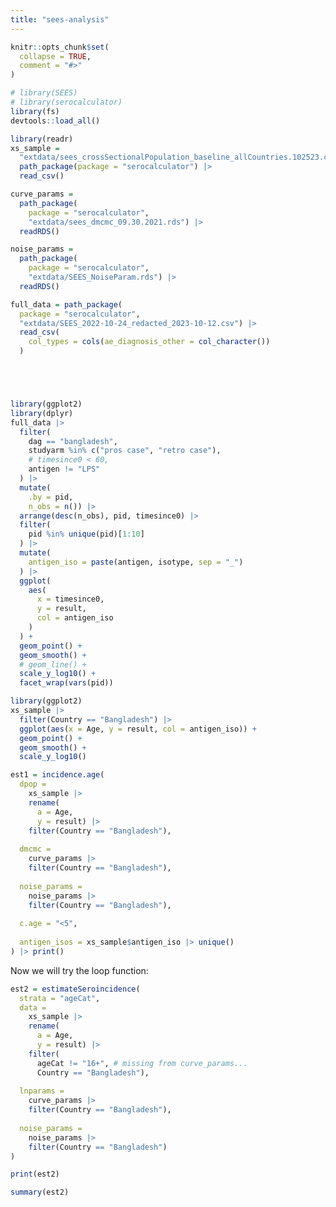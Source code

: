 ```yaml
---
title: "sees-analysis"
---
```


```r
knitr::opts_chunk$set(
  collapse = TRUE,
  comment = "#>"
)
```

```r
# library(SEES)
# library(serocalculator)
library(fs)
devtools::load_all()
```

```r

library(readr)
xs_sample = 
  "extdata/sees_crossSectionalPopulation_baseline_allCountries.102523.csv" |> 
  path_package(package = "serocalculator") |> 
  read_csv()

curve_params = 
  path_package(
    package = "serocalculator",
    "extdata/sees_dmcmc_09.30.2021.rds") |> 
  readRDS()

noise_params = 
  path_package(
    package = "serocalculator",
    "extdata/SEES_NoiseParam.rds") |> 
  readRDS()

full_data = path_package(
  package = "serocalculator",
  "extdata/SEES_2022-10-24_redacted_2023-10-12.csv") |> 
  read_csv(
    col_types = cols(ae_diagnosis_other = col_character())
  )






```

```r
library(ggplot2)
library(dplyr)
full_data |> 
  filter(
    dag == "bangladesh",
    studyarm %in% c("pros case", "retro case"),
    # timesince0 < 60,
    antigen != "LPS"
  ) |>
  mutate(
    .by = pid,
    n_obs = n()) |> 
  arrange(desc(n_obs), pid, timesince0) |> 
  filter(
    pid %in% unique(pid)[1:10]
  ) |> 
  mutate(
    antigen_iso = paste(antigen, isotype, sep = "_")
  ) |> 
  ggplot(
    aes(
      x = timesince0,
      y = result,
      col = antigen_iso
    )
  ) +
  geom_point() + 
  geom_smooth() +
  # geom_line() +
  scale_y_log10() +
  facet_wrap(vars(pid))
```


```r
library(ggplot2)
xs_sample |>
  filter(Country == "Bangladesh") |> 
  ggplot(aes(x = Age, y = result, col = antigen_iso)) +
  geom_point() + 
  geom_smooth() + 
  scale_y_log10()
```


```r
est1 = incidence.age(
  dpop = 
    xs_sample |> 
    rename(
      a = Age,
      y = result) |> 
    filter(Country == "Bangladesh"),
  
  dmcmc = 
    curve_params |> 
    filter(Country == "Bangladesh"),
  
  noise_params = 
    noise_params |> 
    filter(Country == "Bangladesh"),
  
  c.age = "<5",
  
  antigen_isos = xs_sample$antigen_iso |> unique()
) |> print()


```

Now we will try the loop function:

```r

est2 = estimateSeroincidence(
  strata = "ageCat",
  data = 
    xs_sample |> 
    rename(
      a = Age,
      y = result) |> 
    filter(
      ageCat != "16+", # missing from curve_params...
      Country == "Bangladesh"),
  
  lnparams = 
    curve_params |> 
    filter(Country == "Bangladesh"),
  
  noise_params = 
    noise_params |> 
    filter(Country == "Bangladesh")
)

```

```r
print(est2)

```

```r
summary(est2)
```

